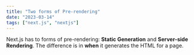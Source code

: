 ```yaml
---
title: "Two forms of Pre-rendering"
date: "2023-03-14"
tags: ["next.js", "nextjs"]
---
```


Next.js has to forms of pre-rendering: **Static Generation** and **Server-side Rendering**. The difference is in **when** it generates the HTML for a page.
